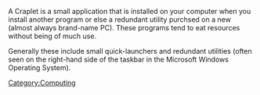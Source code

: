 A Craplet is a small application that is installed on your computer when you install another program or else a redundant utility purchsed on a new (almost always brand-name PC). These programs tend to eat resources without being of much use.

Generally these include small quick-launchers and redundant utilities (often seen on the right-hand side of the taskbar in the Microsoft Windows Operating System).
{{vocabulary-stub}}{{computer-stub}}
[[Category:Computing]]